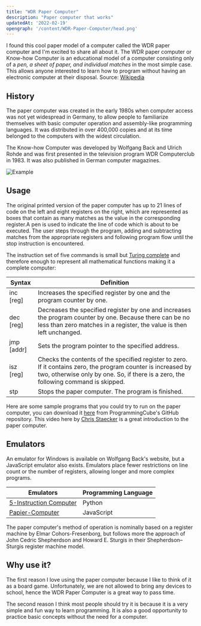 ```yaml
---
title: "WDR Paper Computer"
description: "Paper computer that works"
updatedAt: '2022-02-19'
opengraph: '/content/WDR-Paper-Computer/head.png'
---
```


I found this cool paper model of a computer called the WDR paper computer and I'm excited to share all about it. The WDR paper computer or Know-how Computer is an educational model of a computer consisting only of a *pen, a sheet of paper, and individual matches* in the most simple case. This allows anyone interested to learn how to program without having an electronic computer at their disposal. Source: [Wikipedia](https://en.wikipedia.org/wiki/WDR_paper_computer)

## History
The paper computer was created in the early 1980s when computer access was not yet widespread in Germany, to allow people to familiarize themselves with basic computer operation and assembly-like programming languages. It was distributed in over 400,000 copies and at its time belonged to the computers with the widest circulation.

The Know-how Computer was developed by Wolfgang Back and Ulrich Rohde and was first presented in the television program WDR Computerclub in 1983. It was also published in German computer magazines.

![Example](/content/WDR-Paper-Computer/WDR_paper_computer,_addition_program.svg "Example")

## Usage
The original printed version of the paper computer has up to 21 lines of code on the left and eight registers on the right, which are represented as boxes that contain as many matches as the value in the corresponding register.A pen is used to indicate the line of code which is about to be executed. The user steps through the program, adding and subtracting matches from the appropriate registers and following program flow until the stop instruction is encountered.

The instruction set of five commands is small but [Turing complete](https://en.wikipedia.org/wiki/Turing_completeness) and therefore enough to represent all mathematical functions making it a complete computer:

| Syntax | Definition                                                      |
|--------|-----------------------------------------------------------------|
| inc [reg] | Increases the specified register by one and the program counter by one.                                                    |
| dec [reg] | Decreases the specified register by one and increases the program counter by one. Because there can be no less than zero matches in a register, the value is then left unchanged.                                                    |
| jmp [addr]| Sets the program pointer to the specified address.                                              |
| isz [reg] | Checks the contents of the specified register to zero. If it contains zero, the program counter is increased by two, otherwise only by one. So, if there is a zero, the following command is skipped. |
| stp       | Stops the paper computer. The program is finished.                                          |

Here are some sample programs that you could try to run on the paper computer, you can download it [here](https://github.com/ProgrammingCube/5-Instruction-Computer/tree/main/examples/simple%20arithmetic) from ProgrammingCube's GitHub repository. This video here by [Chris Staecker](https://www.youtube.com/watch?v=Z27KQiBnkJI) is a great introduction to the paper computer.

## Emulators
An emulator for Windows is available on Wolfgang Back's website, but a JavaScript emulator also exists. Emulators place fewer restrictions on line count or the number of registers, allowing longer and more complex programs.

| Emulators                                                                           | Programming Language |
|-------------------------------------------------------------------------------------|----------------------|
| [5-Instruction Computer](https://github.com/ProgrammingCube/5-Instruction-Computer) | Python               |
| [Papier-Computer](https://marian-aldenhoevel.de/papiercomputer/)                    | JavaScript           |

The paper computer's method of operation is nominally based on a register machine by Elmar Cohors-Fresenborg, but follows more the approach of John Cedric Shepherdson and Howard E. Sturgis in their Shepherdson–Sturgis register machine model.

## Why use it?
The first reason I love using the paper computer because I like to think of it as a board game. Unfortunately, we are not allowed to bring any devices to school, hence the WDR Paper Computer is a great way to pass time.

The second reason I think most people should try it is because it is a very simple and fun way to learn programming. It is also a good opportunity to practice basic concepts without the need for a computer.